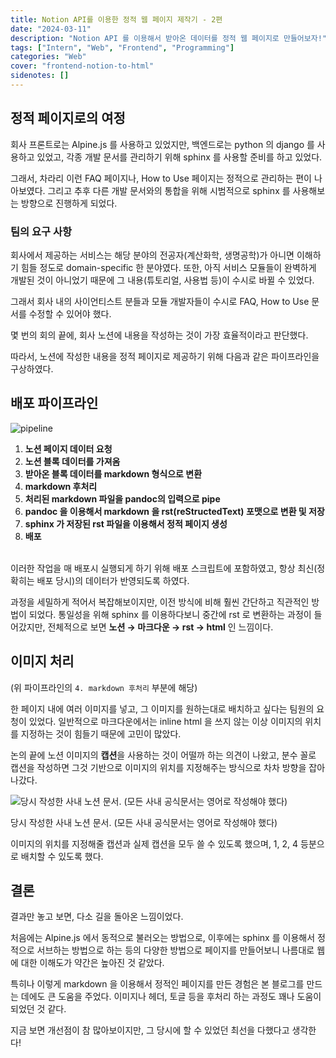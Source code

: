 ```yaml
---
title: Notion API를 이용한 정적 웹 페이지 제작기 - 2편
date: "2024-03-11"
description: "Notion API 를 이용해서 받아온 데이터를 정적 웹 페이지로 만들어보자!"
tags: ["Intern", "Web", "Frontend", "Programming"]
categories: "Web"
cover: "frontend-notion-to-html"
sidenotes: []
---
```


## 정적 페이지로의 여정

회사 프론트로는 Alpine.js 를 사용하고 있었지만, 백엔드로는 python 의 django 를 사용하고 있었고, 각종 개발 문서를 관리하기 위해 sphinx 를 사용할 준비를 하고 있었다.

그래서, 차라리 이런 FAQ 페이지나, How to Use 페이지는 정적으로 관리하는 편이 나아보였다. 그리고 추후 다른 개발 문서와의 통합을 위해 시범적으로 sphinx 를 사용해보는 방향으로 진행하게 되었다.

### 팀의 요구 사항

회사에서 제공하는 서비스는 해당 분야의 전공자(계산화학, 생명공학)가 아니면 이해하기 힘들 정도로 domain-specific 한 분야였다. 또한, 아직 서비스 모듈들이 완벽하게 개발된 것이 아니었기 때문에 그 내용(튜토리얼, 사용법 등)이 수시로 바뀔 수 있었다.

그래서 회사 내의 사이언티스트 분들과 모듈 개발자들이 수시로 FAQ, How to Use 문서를 수정할 수 있어야 했다.

몇 번의 회의 끝에, 회사 노션에 내용을 작성하는 것이 가장 효율적이라고 판단했다.

따라서, 노션에 작성한 내용을 정적 페이지로 제공하기 위해 다음과 같은 파이프라인을 구상하였다.

## 배포 파이프라인

![pipeline](pipeline.png)

1. **노션 페이지 데이터 요청**
2. **노션 블록 데이터를 가져옴**
3. **받아온 블록 데이터를 markdown 형식으로 변환**
4. **markdown 후처리**
5. **처리된 markdown 파일을 pandoc의 입력으로 pipe**
6. **pandoc 을 이용해서 markdown 을 rst(reStructedText) 포맷으로 변환 및 저장**
7. **sphinx 가 저장된 rst 파일을 이용해서 정적 페이지 생성**
8. **배포**

<br />
이러한 작업을 매 배포시 실행되게 하기 위해 배포 스크립트에 포함하였고, 항상 최신(정확히는 배포 당시)의 데이터가 반영되도록 하였다.

과정을 세밀하게 적어서 복잡해보이지만, 이전 방식에 비해 훨씬 간단하고 직관적인 방법이 되었다. 통일성을 위해 sphinx 를 이용하다보니 중간에 rst 로 변환하는 과정이 들어갔지만, 전체적으로 보면 **노션 → 마크다운 → rst → html** 인 느낌이다.

## 이미지 처리

(위 파이프라인의 `4. markdown 후처리` 부분에 해당)

한 페이지 내에 여러 이미지를 넣고, 그 이미지를 원하는대로 배치하고 싶다는 팀원의 요청이 있었다. 일반적으로 마크다운에서는 inline html 을 쓰지 않는 이상 이미지의 위치를 지정하는 것이 힘들기 때문에 고민이 많았다.

논의 끝에 노션 이미지의 **캡션**을 사용하는 것이 어떨까 하는 의견이 나왔고, 분수 꼴로 캡션을 작성하면 그것 기반으로 이미지의 위치를 지정해주는 방식으로 차차 방향을 잡아나갔다.

![당시 작성한 사내 노션 문서. (모든 사내 공식문서는 영어로 작성해야 했다)](image-docs.png)

당시 작성한 사내 노션 문서. (모든 사내 공식문서는 영어로 작성해야 했다)

이미지의 위치를 지정해줄 캡션과 실제 캡션을 모두 쓸 수 있도록 했으며, 1, 2, 4 등분으로 배치할 수 있도록 했다.

## 결론

결과만 놓고 보면, 다소 길을 돌아온 느낌이었다.

처음에는 Alpine.js 에서 동적으로 불러오는 방법으로, 이후에는 sphinx 를 이용해서 정적으로 서브하는 방법으로 하는 등의 다양한 방법으로 페이지를 만들어보니 나름대로 웹에 대한 이해도가 약간은 높아진 것 같았다.

특히나 이렇게 markdown 을 이용해서 정적인 페이지를 만든 경험은 본 블로그를 만드는 데에도 큰 도움을 주었다. 이미지나 헤더, 토글 등을 후처리 하는 과정도 꽤나 도움이 되었던 것 같다.

지금 보면 개선점이 참 많아보이지만, 그 당시에 할 수 있었던 최선을 다했다고 생각한다!
